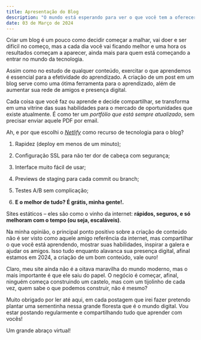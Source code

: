 ```yaml
---
title: Apresentação do Blog
description: "O mundo está esperando para ver o que você tem a oferecer!"
date: 03 de Março de 2024
---
```


Criar um blog é um pouco como decidir começar a malhar, vai doer e ser difícil no começo, mas a cada dia você vai ficando melhor e uma hora os resultados começam a aparecer, ainda mais para quem está começando a entrar no mundo da tecnologia.

Assim como no estudo de qualquer conteúdo, exercitar o que aprendemos é essencial para a efetividade do aprendizado. A criação de um post em um blog serve como uma ótima ferramenta para o aprendizado, além de aumentar sua rede de amigos e presença digital.

Cada coisa que você faz ou aprende e decide compartilhar, se transforma em uma vitrine das suas habilidades para o mercado de oportunidades que existe atualmente. É como ter um *portfólio que está sempre atualizado*, sem precisar enviar aquele PDF por email.

Ah, e por que escolhi o [*Netlify*](https://www.netlify.com/ "Site da plataforma") como recurso de tecnologia para o blog?

1. Rapidez (deploy em menos de um minuto);
2. Configuração SSL para não ter dor de cabeça com segurança;
3. Interface muito fácil de usar; 
4. Previews de staging para cada commit ou branch;
5. Testes A/B sem complicação;

6. **E o melhor de tudo? É grátis, minha gente!.**

Sites estáticos – eles são como o vinho da internet: **rápidos, seguros, e só melhoram com o tempo (ou seja, escaláveis)**.

Na minha opinião, o principal ponto positivo sobre a criação de conteúdo não é ser visto como aquele amigo referência da internet, mas compartilhar o que você está aprendendo, mostrar suas habilidades, inspirar a galera e ajudar os amigos. Isso tudo enquanto alavanca sua presença digital, afinal estamos em 2024, a criação de um bom conteúdo, vale ouro!

Claro, meu site ainda não é a oitava maravilha do mundo moderno, mas o mais importante é que ele saiu do papel. O negócio é começar, afinal, ninguém começa construindo um castelo, mas com um tijolinho de cada vez, quem sabe o que podemos construir, não é mesmo?

Muito obrigado por ler até aqui, em cada postagem que irei fazer pretendo plantar uma sementinha nessa grande floresta que é o mundo digital. Vou estar postando regularmente e compartilhando tudo que aprender com vocês!

Um grande abraço virtual!